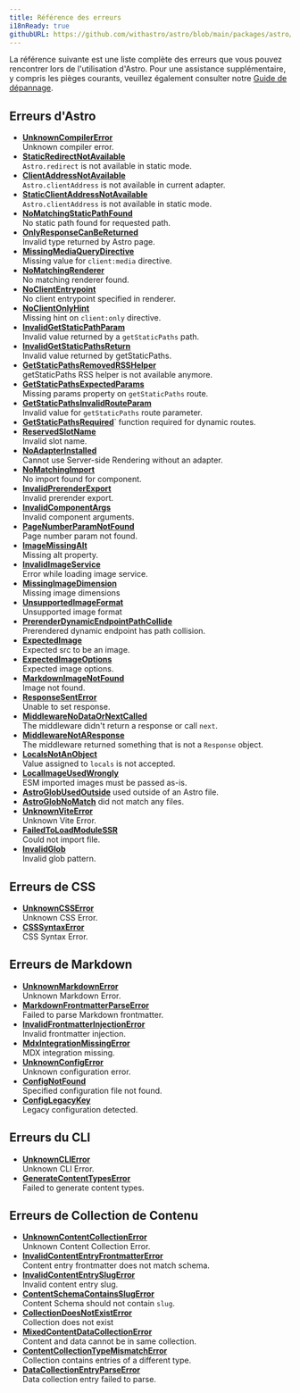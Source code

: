 ```yaml
---
title: Référence des erreurs
i18nReady: true
githubURL: https://github.com/withastro/astro/blob/main/packages/astro/src/core/errors/errors-data.ts
---
```


La référence suivante est une liste complète des erreurs que vous pouvez rencontrer lors de l'utilisation d'Astro. Pour une assistance supplémentaire, y compris les pièges courants, veuillez également consulter notre [Guide de dépannage](/fr/guides/troubleshooting/).

## Erreurs d'Astro

- [**UnknownCompilerError**](/fr/reference/errors/unknown-compiler-error/)<br/>Unknown compiler error.
- [**StaticRedirectNotAvailable**](/fr/reference/errors/static-redirect-not-available/)<br/>`Astro.redirect` is not available in static mode.
- [**ClientAddressNotAvailable**](/fr/reference/errors/client-address-not-available/)<br/>`Astro.clientAddress` is not available in current adapter.
- [**StaticClientAddressNotAvailable**](/fr/reference/errors/static-client-address-not-available/)<br/>`Astro.clientAddress` is not available in static mode.
- [**NoMatchingStaticPathFound**](/fr/reference/errors/no-matching-static-path-found/)<br/>No static path found for requested path.
- [**OnlyResponseCanBeReturned**](/fr/reference/errors/only-response-can-be-returned/)<br/>Invalid type returned by Astro page.
- [**MissingMediaQueryDirective**](/fr/reference/errors/missing-media-query-directive/)<br/>Missing value for `client:media` directive.
- [**NoMatchingRenderer**](/fr/reference/errors/no-matching-renderer/)<br/>No matching renderer found.
- [**NoClientEntrypoint**](/fr/reference/errors/no-client-entrypoint/)<br/>No client entrypoint specified in renderer.
- [**NoClientOnlyHint**](/fr/reference/errors/no-client-only-hint/)<br/>Missing hint on `client:only` directive.
- [**InvalidGetStaticPathParam**](/fr/reference/errors/invalid-get-static-path-param/)<br/>Invalid value returned by a `getStaticPaths` path.
- [**InvalidGetStaticPathsReturn**](/fr/reference/errors/invalid-get-static-paths-return/)<br/>Invalid value returned by getStaticPaths.
- [**GetStaticPathsRemovedRSSHelper**](/fr/reference/errors/get-static-paths-removed-rsshelper/)<br/>getStaticPaths RSS helper is not available anymore.
- [**GetStaticPathsExpectedParams**](/fr/reference/errors/get-static-paths-expected-params/)<br/>Missing params property on `getStaticPaths` route.
- [**GetStaticPathsInvalidRouteParam**](/fr/reference/errors/get-static-paths-invalid-route-param/)<br/>Invalid value for `getStaticPaths` route parameter.
- [**GetStaticPathsRequired**](/fr/reference/errors/get-static-paths-required/)` function required for dynamic routes.
- [**ReservedSlotName**](/fr/reference/errors/reserved-slot-name/)<br/>Invalid slot name.
- [**NoAdapterInstalled**](/fr/reference/errors/no-adapter-installed/)<br/>Cannot use Server-side Rendering without an adapter.
- [**NoMatchingImport**](/fr/reference/errors/no-matching-import/)<br/>No import found for component.
- [**InvalidPrerenderExport**](/fr/reference/errors/invalid-prerender-export/)<br/>Invalid prerender export.
- [**InvalidComponentArgs**](/fr/reference/errors/invalid-component-args/)<br/>Invalid component arguments.
- [**PageNumberParamNotFound**](/fr/reference/errors/page-number-param-not-found/)<br/>Page number param not found.
- [**ImageMissingAlt**](/fr/reference/errors/image-missing-alt/)<br/>Missing alt property.
- [**InvalidImageService**](/fr/reference/errors/invalid-image-service/)<br/>Error while loading image service.
- [**MissingImageDimension**](/fr/reference/errors/missing-image-dimension/)<br/>Missing image dimensions
- [**UnsupportedImageFormat**](/fr/reference/errors/unsupported-image-format/)<br/>Unsupported image format
- [**PrerenderDynamicEndpointPathCollide**](/fr/reference/errors/prerender-dynamic-endpoint-path-collide/)<br/>Prerendered dynamic endpoint has path collision.
- [**ExpectedImage**](/fr/reference/errors/expected-image/)<br/>Expected src to be an image.
- [**ExpectedImageOptions**](/fr/reference/errors/expected-image-options/)<br/>Expected image options.
- [**MarkdownImageNotFound**](/fr/reference/errors/markdown-image-not-found/)<br/>Image not found.
- [**ResponseSentError**](/fr/reference/errors/response-sent-error/)<br/>Unable to set response.
- [**MiddlewareNoDataOrNextCalled**](/fr/reference/errors/middleware-no-data-or-next-called/)<br/>The middleware didn't return a response or call `next`.
- [**MiddlewareNotAResponse**](/fr/reference/errors/middleware-not-aresponse/)<br/>The middleware returned something that is not a `Response` object.
- [**LocalsNotAnObject**](/fr/reference/errors/locals-not-an-object/)<br/>Value assigned to `locals` is not accepted.
- [**LocalImageUsedWrongly**](/fr/reference/errors/local-image-used-wrongly/)<br/>ESM imported images must be passed as-is.
- [**AstroGlobUsedOutside**](/fr/reference/errors/astro-glob-used-outside/) used outside of an Astro file.
- [**AstroGlobNoMatch**](/fr/reference/errors/astro-glob-no-match/) did not match any files.
- [**UnknownViteError**](/fr/reference/errors/unknown-vite-error/)<br/>Unknown Vite Error.
- [**FailedToLoadModuleSSR**](/fr/reference/errors/failed-to-load-module-ssr/)<br/>Could not import file.
- [**InvalidGlob**](/fr/reference/errors/invalid-glob/)<br/>Invalid glob pattern.
## Erreurs de CSS

- [**UnknownCSSError**](/fr/reference/errors/unknown-csserror/)<br/>Unknown CSS Error.
- [**CSSSyntaxError**](/fr/reference/errors/csssyntax-error/)<br/>CSS Syntax Error.
## Erreurs de Markdown

- [**UnknownMarkdownError**](/fr/reference/errors/unknown-markdown-error/)<br/>Unknown Markdown Error.
- [**MarkdownFrontmatterParseError**](/fr/reference/errors/markdown-frontmatter-parse-error/)<br/>Failed to parse Markdown frontmatter.
- [**InvalidFrontmatterInjectionError**](/fr/reference/errors/invalid-frontmatter-injection-error/)<br/>Invalid frontmatter injection.
- [**MdxIntegrationMissingError**](/fr/reference/errors/mdx-integration-missing-error/)<br/>MDX integration missing.
- [**UnknownConfigError**](/fr/reference/errors/unknown-config-error/)<br/>Unknown configuration error.
- [**ConfigNotFound**](/fr/reference/errors/config-not-found/)<br/>Specified configuration file not found.
- [**ConfigLegacyKey**](/fr/reference/errors/config-legacy-key/)<br/>Legacy configuration detected.
## Erreurs du CLI

- [**UnknownCLIError**](/fr/reference/errors/unknown-clierror/)<br/>Unknown CLI Error.
- [**GenerateContentTypesError**](/fr/reference/errors/generate-content-types-error/)<br/>Failed to generate content types.
## Erreurs de Collection de Contenu

- [**UnknownContentCollectionError**](/fr/reference/errors/unknown-content-collection-error/)<br/>Unknown Content Collection Error.
- [**InvalidContentEntryFrontmatterError**](/fr/reference/errors/invalid-content-entry-frontmatter-error/)<br/>Content entry frontmatter does not match schema.
- [**InvalidContentEntrySlugError**](/fr/reference/errors/invalid-content-entry-slug-error/)<br/>Invalid content entry slug.
- [**ContentSchemaContainsSlugError**](/fr/reference/errors/content-schema-contains-slug-error/)<br/>Content Schema should not contain `slug`.
- [**CollectionDoesNotExistError**](/fr/reference/errors/collection-does-not-exist-error/)<br/>Collection does not exist
- [**MixedContentDataCollectionError**](/fr/reference/errors/mixed-content-data-collection-error/)<br/>Content and data cannot be in same collection.
- [**ContentCollectionTypeMismatchError**](/fr/reference/errors/content-collection-type-mismatch-error/)<br/>Collection contains entries of a different type.
- [**DataCollectionEntryParseError**](/fr/reference/errors/data-collection-entry-parse-error/)<br/>Data collection entry failed to parse.
